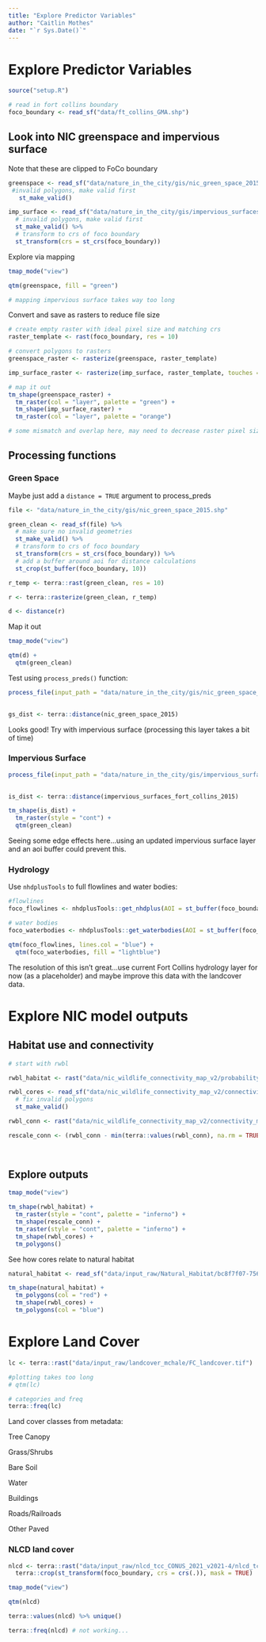 ```yaml
---
title: "Explore Predictor Variables"
author: "Caitlin Mothes"
date: "`r Sys.Date()`"
---
```


# Explore Predictor Variables

```r
source("setup.R")

# read in fort collins boundary
foco_boundary <- read_sf("data/ft_collins_GMA.shp")
```

## Look into NIC greenspace and impervious surface

Note that these are clipped to FoCo boundary

```r
greenspace <- read_sf("data/nature_in_the_city/gis/nic_green_space_2015.shp") %>% 
 #invalid polygons, make valid first
   st_make_valid()

imp_surface <- read_sf("data/nature_in_the_city/gis/impervious_surfaces_fort_collins_2015.shp") %>% 
  # invalid polygons, make valid first
  st_make_valid() %>% 
  # transform to crs of foco boundary
  st_transform(crs = st_crs(foco_boundary))
```

Explore via mapping

```r
tmap_mode("view")

qtm(greenspace, fill = "green")

# mapping impervious surface takes way too long
```

Convert and save as rasters to reduce file size

```r
# create empty raster with ideal pixel size and matching crs
raster_template <- rast(foco_boundary, res = 10)

# convert polygons to rasters
greenspace_raster <- rasterize(greenspace, raster_template)

imp_surface_raster <- rasterize(imp_surface, raster_template, touches = TRUE)

# map it out
tm_shape(greenspace_raster) + 
  tm_raster(col = "layer", palette = "green") +
  tm_shape(imp_surface_raster) + 
  tm_raster(col = "layer", palette = "orange")

# some mismatch and overlap here, may need to decrease raster pixel size OR use raw polygons and calculate distance to impervious surface?
```

## Processing functions

### Green Space

Maybe just add a `distance = TRUE` argument to process_preds

```r

file <- "data/nature_in_the_city/gis/nic_green_space_2015.shp"

green_clean <- read_sf(file) %>% 
  # make sure no invalid geometries
  st_make_valid() %>% 
  # transform to crs of foco boundary
  st_transform(crs = st_crs(foco_boundary)) %>% 
  # add a buffer around aoi for distance calculations
  st_crop(st_buffer(foco_boundary, 10))

r_temp <- terra::rast(green_clean, res = 10)

r <- terra::rasterize(green_clean, r_temp)

d <- distance(r)

```

Map it out

```r
tmap_mode("view")

qtm(d) +
  qtm(green_clean)
```

Test using `process_preds()` function:

```r
process_file(input_path = "data/nature_in_the_city/gis/nic_green_space_2015.shp", resolution = 10, template_path = "data/nature_in_the_city/gis/ft_collins_GMA_boundary.shp")
  

gs_dist <- terra::distance(nic_green_space_2015)
```

Looks good! Try with impervious surface (processing this layer takes a bit of time)

### Impervious Surface

```r
process_file(input_path = "data/nature_in_the_city/gis/impervious_surfaces_fort_collins_2015.shp", resolution = 10, template_path = "data/nature_in_the_city/gis/ft_collins_GMA_boundary.shp")
  

is_dist <- terra::distance(impervious_surfaces_fort_collins_2015)
```

```r
tm_shape(is_dist) +
  tm_raster(style = "cont") +
  qtm(green_clean)
```

Seeing some edge effects here...using an updated impervious surface layer and an aoi buffer could prevent this.

### Hydrology

Use `nhdplusTools` to full flowlines and water bodies:

```r
#flowlines
foco_flowlines <- nhdplusTools::get_nhdplus(AOI = st_buffer(foco_boundary, 1000))

# water bodies
foco_waterbodies <- nhdplusTools::get_waterbodies(AOI = st_buffer(foco_boundary, 1000))

qtm(foco_flowlines, lines.col = "blue") +
  qtm(foco_waterbodies, fill = "lightblue")
```

The resolution of this isn't great...use current Fort Collins hydrology layer for now (as a placeholder) and maybe improve this data with the landcover data.

# Explore NIC model outputs

## Habitat use and connectivity

```r
# start with rwbl

rwbl_habitat <- rast("data/nic_wildlife_connectivity_map_v2/probability_of_habitat_use/rwbl_hab_use")

rwbl_cores <- read_sf("data/nic_wildlife_connectivity_map_v2/connectivity_models/rwbl_core_habitat_patches.shp") %>% 
  # fix invalid polygons
  st_make_valid()

rwbl_conn <- rast("data/nic_wildlife_connectivity_map_v2/connectivity_models/rwbl_connect")

rescale_conn <- (rwbl_conn - min(terra::values(rwbl_conn), na.rm = TRUE)) / (max(terra::values(rwbl_conn), na.rm = TRUE) - min(terra::values(rwbl_conn), na.rm = TRUE))

            
```

## Explore outputs

```r
tmap_mode("view")

tm_shape(rwbl_habitat) +
  tm_raster(style = "cont", palette = "inferno") +
  tm_shape(rescale_conn) +
  tm_raster(style = "cont", palette = "inferno") +
  tm_shape(rwbl_cores) +
  tm_polygons()


```

See how cores relate to natural habitat

```r
natural_habitat <- read_sf("data/input_raw/Natural_Habitat/bc8f7f07-7560-4191-aa2e-8f274a1c29e7202046-1-133oxp5.v8wfi.shp")

tm_shape(natural_habitat) +
  tm_polygons(col = "red") +
  tm_shape(rwbl_cores) + 
  tm_polygons(col = "blue")
```

# Explore Land Cover

```r
lc <- terra::rast("data/input_raw/landcover_mchale/FC_landcover.tif")

#plotting takes too long
# qtm(lc)

# categories and freq
terra::freq(lc)

```

Land cover classes from metadata:

Tree Canopy

Grass/Shrubs

Bare Soil

Water

Buildings

Roads/Railroads

Other Paved

### NLCD land cover

```r
nlcd <- terra::rast("data/input_raw/nlcd_tcc_CONUS_2021_v2021-4/nlcd_tcc_conus_2021_v2021-4.tif") %>% 
  terra::crop(st_transform(foco_boundary, crs = crs(.)), mask = TRUE)

tmap_mode("view")

qtm(nlcd)

terra::values(nlcd) %>% unique()

terra::freq(nlcd) # not working...


```

## 
